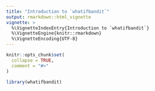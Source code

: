```yaml
---
title: "Introduction to `whatifbandit`"
output: rmarkdown::html_vignette
vignette: >
  %\VignetteIndexEntry{Introduction to `whatifbandit`}
  %\VignetteEngine{knitr::rmarkdown}
  %\VignetteEncoding{UTF-8}
---
```


```r
knitr::opts_chunk$set(
  collapse = TRUE,
  comment = "#>"
)
```

```r
library(whatifbandit)
```
